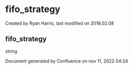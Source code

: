 
# fifo_strategy 

 Created by  Ryan Harris, last modified on 2018.02.08

## fifo_strategy

string

Document generated by Confluence on nov 11, 2022 04:24
